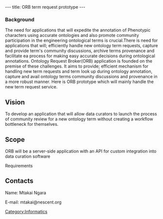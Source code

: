 ---
title: ORB term request prototype
---

===Background===
The need for applications that will expedite the annotation of Phenotypic characters using accurate ontologies and also promote community participation in the engineering ontological terms is crucial.There is need for applications that will; efficiently handle new ontology term requests, capture and provide term's community discussions, archive terms provenance and facilitate ea process for making easy accurate decisions during ontological annotations.
Ontology Request Broker(ORB) application is founded on the premise of these challenges. It aims to provide; efficient mechanism for handling new term requests and term look up during ontology annotation, capture and avail ontology terms community discussions and provenance in a more robust manner.
Here is ORB prototype which will mainly handle the new term request service.

==Vision==
To develop an application that will allow data curators to launch the process of community review for a new ontology term without creating a workflow bottleneck for themselves.
==Scope==
ORB will be a server-side application with an API for custom integration into data curation software

Requirements

==Contacts==

Name: Mtakai Ngara

E-mail: mtakai@nescent.org

[[Category:Informatics]]